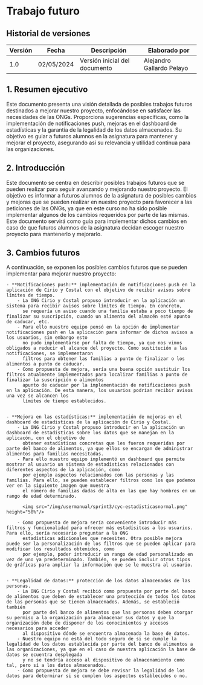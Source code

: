 # Trabajo futuro

## Historial de versiones

| Versión | Fecha      | Descripción                   | Elaborado por             |
| ------- | ---------- | ------------------------------|---------------------------|
| 1.0     | 02/05/2024 | Versión inicial del documento | Alejandro Gallardo Pelayo |


## 1. Resumen ejecutivo
Este documento presenta una visión detallada de posibles trabajos futuros destinados a mejorar nuestro proyecto, enfocándose en satisfacer las necesidades de las ONGs. 
Proporciona sugerencias específicas, como la implementación de notificaciones push, mejoras en el dashboard de estadísticas y la garantía de la legalidad de los datos almacenados. Su objetivo es 
guiar a futuros alumnos en la asignatura para mantener y mejorar el proyecto, asegurando así su relevancia y utilidad continua para las organizaciones.


## 2. Introducción
Este documento se centra en describir posibles trabajos futuros que se pueden realizar para seguir avanzando y mejorando nuestro proyecto. El objetivo es informar 
a futuros alumnos de la asignatura de posibles cambios y mejoras que se pueden realizar en nuestro proyecto para favorecer a las peticiones de las ONGs, ya que en este curso
no ha sido posible implementar algunos de los cambios requeridos por parte de las mismas. Este documento servirá como guía para implementar dichos cambios en caso de que 
futuros alumnos de la asignatura decidan escoger nuestro proyecto para mantenerlo y mejorarlo. 

## 3. Cambios futuros
A continuación, se exponen los posibles cambios futuros que se pueden implementar para mejorar nuestro proyecto:

    - **Notificaciones push:** implementación de notificaciones push en la aplicación de Cirio y Costal con el objetivo de recibir avisos sobre límites de tiempo.
        - La ONG Cirio y Costal propuso introducir en la aplicación un sistema para recibir avisos sobre límites de tiempo. En concreto, 
          se requería un aviso cuando una familia estaba a poco tiempo de finalizar su suscripción, cuando un alimento del almacén esté apunto de caducar, etc. 
        - Para ello nuestro equipo pensó en la opción de implementar notificaciones push en la aplicación para informar de dichos avisos a los usuarios, sin embargo esto 
          no pudo implementarse por falta de tiempo, ya que nos vimos obligados a reducir el alcance del proyecto. Como sustitución a las notificaciones, se implementaron 
          filtros para obtener las familias a punto de finalizar o los alimentos a punto de caducar.
        - Como propuesta de mejora, sería una buena opción sustituir los filtros atualmente implementados para localizar familias a punto de finalizar la suscripción o alimentos
          apunto de caducar por la implementación de notificaciones push en la aplicación. De esta manera, los usuarios podrían recibir avisos una vez se alcancen los 
          límites de tiempo establecidos.
    

    - **Mejora en las estadísticas:** implementación de mejoras en el dashboard de estadisticas de la aplicación de Cirio y Costal.  
        - La ONG Cirio y Costal propuso introducir en la aplicación un dashboard de estadísticas sobre los datos que se manejan en la aplicacón, con el objetivo de 
          obtener estadísticas concretas que les fueron requeridas por parte del banco de alimentos, ya que ellos se encargan de administrar alimentos para familias necesitadas.
        - Para ello nuestro equipo implementó un dashboard que permite mostrar al usuario un sistema de estadísticas relacionados con diferentes aspectos de la aplicación, como 
          por ejemplo aspectos relacionados con las personas y las familias. Para ello, se pueden establecer filtros como los que podemos ver en la siguiente imagen que muestra 
          el número de familias dadas de alta en las que hay hombres en un rango de edad determinado.

          <img src="/img/usermanual/sprint3/cyc-estadisticasnormal.png" height="50%"/>

        - Como propuesta de mejora sería conveniente introducir más filtros y funcionalidad para ofrecer más estadísitcas a los usuarios. Para ello, sería necesario preguntar a la ONG 
          estadísticas adicionales que necesiten. Otra posible mejora puede ser la personalización de los filtros que se pueden aplicar para modificar los resultados obtenidos, como 
          por ejemplo, poder introducir un rango de edad personalizado en vez de uno ya predeterminado. También, se pueden incluir otros tipos de gráficas para ampliar la información que se le muestra al usuario.
    

    - **Legalidad de datos:** protección de los datos almacenados de las personas.
        - La ONG Cirio y Costal recibió como propuesta por parte del banco de alimentos que deben de establecer una protección de todos los datos de las personas que se tienen almacenados. Además, se estableció también
          por parte del banco de alimentos que las personas deben otorgar su permiso a la organización para almacenar sus datos y que la organización debe de disponer de los conocimientos y accesos necesarios para acceder 
          al dispositivo dónde se encuentra almacenada la base de datos. 
        - Nuestro equipo no está del todo seguro de si se cumple la legalidad de los datos establecida por parte del banco de alimentos a las organizaciones, ya que en el caso de nuestra aplicación la base de datos se ecuentra desplegada
          y no se tendría acceso al dispositivo de almacenamiento como tal, pero sí a los datos almacenados.
        - Como propuesta de mejora se debe revisar la legalidad de los datos para determinar si se cumplen los aspectos establecidos o no.
    